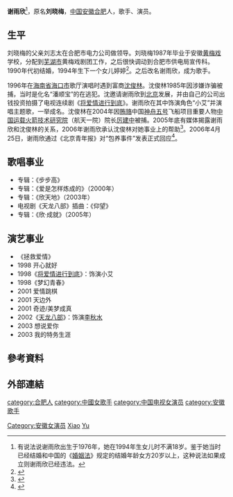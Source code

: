 {{otheruses|劉曉梅}}
'''谢雨欣'''{{BD|1976年|3月8日||}}<ref>有说法{{cite web |url=http://www.gotoread.com/2002/mymag/article.asp?NewID=E182BC16-1DD7-4E78-A2BE-201928E35F6C |title=存档副本 |accessdate=2007-03-14 |deadurl=yes |archiveurl=https://web.archive.org/web/20070711101746/http://www.gotoread.com/2002/mymag/article.asp?newid=E182BC16-1DD7-4E78-A2BE-201928E35F6C |archivedate=2007-07-11 }}说谢雨欣出生于1976年，她在1994年生女儿时不满18岁。鉴于她当时已经结婚和中国的《[[婚姻法|婚姻法]]》规定的结婚年龄女方20岁以上，这种说法如果成立则谢雨欣已经违法。</ref>，原名'''刘晓梅'''，[[中国|中国]][[安徽|安徽]][[合肥|合肥]]人，歌手、演员。

== 生平 ==
刘晓梅的父亲刘志太在合肥市电力公司做领导。刘晓梅1987年毕业于安徽[[黄梅戏|黄梅戏]]学校，分配到[[芜湖市|芜湖市]]黄梅戏剧团工作，之后很快调动到合肥市供电局宣传科。1990年代初结婚，1994年生下一个女儿婷婷<ref>{{Cite web |url=http://ent.sina.com.cn/s/m/2005-12-30/0849945355.html |title=谢雨欣经纪公司承认结婚生女 女儿已上六年级 |accessdate=2007-03-11 |archive-date=2011-11-21 |archive-url=https://web.archive.org/web/20111121064539/http://ent.sina.com.cn/s/m/2005-12-30/0849945355.html |dead-url=no }}</ref>。之后改名谢雨欣，成为歌手。

1996年在[[海南省|海南省]][[海口市|海口市]]歌厅演唱时遇到富商[[沈俊林|沈俊林]]。沈俊林1985年因涉嫌诈骗被捕，当时是化名“潘顺宝”的在逃犯。沈邀请谢雨欣到[[北京|北京]]发展，并由自己的公司出钱投资拍摄了电视连续剧《[[将爱情进行到底|将爱情进行到底]]》。谢雨欣在其中饰演角色“小艾”并演唱主题歌，一举成名。沈俊林在2004年因[[贿赂|贿赂]]中国[[神舟五号|神舟五号]]飞船项目重要人物[[中国运载火箭技术研究院|中国运载火箭技术研究院]]（航天一院）院长[[厉建中|厉建中]]被捕。2005年底有媒体揭露谢雨欣和沈俊林的关系，2006年谢雨欣承认沈俊林对她事业上的帮助<ref>{{Cite web |url=http://ent.sina.com.cn/s/m/2006-04-20/10421056132.html |title=谢雨欣承认成名前与腐蚀神五功臣逃犯恋情 |accessdate=2007-03-11 |archive-date=2006-11-17 |archive-url=https://web.archive.org/web/20061117051151/http://ent.sina.com.cn/s/m/2006-04-20/10421056132.html |dead-url=no }}</ref>。2006年4月25日，谢雨欣通过《北京青年报》对“包养事件”发表正式回应<ref>{{Cite web |url=http://ent.sina.com.cn/v/m/2007-03-23/17531490916.html |title=湖南卫视《背后的故事》：谢雨欣你在等谁 |accessdate=2007-12-18 |archive-date=2008-07-26 |archive-url=https://web.archive.org/web/20080726095144/http://ent.sina.com.cn/v/m/2007-03-23/17531490916.html |dead-url=no }}</ref>。

==歌唱事业==
*专辑：《步步高》
*专辑：《爱是怎样炼成的》（2000年）
*专辑：《欣天地》（2003年）
*电视剧《天龙八部》插曲：《仰望》
*专辑：《欣·成就》（2005年）

==演艺事业==
*《拯救爱情》
*1998	开心就好
*1998《[[将爱情进行到底|将爱情进行到底]]》：饰演小艾
*1998《梦幻青春》
*2001	爱情跳棋
*2001	天边外	
*2001	奇迹/美梦成真	
*2002《[[天龙八部_(2002年电视剧)|天龙八部]]》：饰演[[李秋水|李秋水]]
*2003	想说爱你
*2003	我的特务生涯

== 參考資料 ==
{{Reflist}}

== 外部連結 ==

{{DEFAULTSORT:X谢}}
[[category:合肥人|category:合肥人]]
[[category:中國女歌手|category:中國女歌手]]
[[category:中国电视女演员|category:中国电视女演员]]
[[category:安徽歌手|category:安徽歌手]]
[[Category:安徽女演员|Category:安徽女演员]]
[[Category:刘姓|Xiao]]
[[Category:谢姓|Yu]]